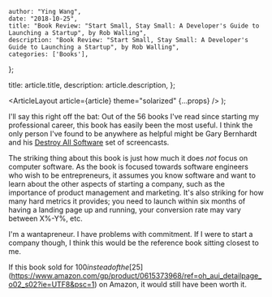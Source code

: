 
    author: "Ying Wang",
    date: "2018-10-25",
    title: "Book Review: "Start Small, Stay Small: A Developer's Guide to Launching a Startup", by Rob Walling",
    description: "Book Review: "Start Small, Stay Small: A Developer's Guide to Launching a Startup", by Rob Walling",
    categories: ['Books'],
};

  title: article.title,
  description: article.description,
};

  <ArticleLayout article={article} theme="solarized" {...props} />
);

I'll say this right off the bat: Out of the 56 books I've read since starting my
professional career, this book has easily been the most useful. I think the only
person I've found to be anywhere as helpful might be Gary Bernhardt and his
[Destroy All Software](https://www.destroyallsoftware.com/screencasts) set of
screencasts.

The striking thing about this book is just how much it does _not_ focus on
computer software. As the book is focused towards software engineers who wish to
be entrepreneurs, it assumes you know software and want to learn about the other
aspects of starting a company, such as the importance of product management and
marketing. It's also striking for how many hard metrics it provides; you need to
launch within six months of having a landing page up and running, your
conversion rate may vary between X%-Y%, etc.

I'm a wantapreneur. I have problems with commitment. If I were to start a
company though, I think this would be the reference book sitting closest to me.

If this book sold for $100 instead of the
[$25](https://www.amazon.com/gp/product/0615373968/ref=oh_aui_detailpage_o02_s02?ie=UTF8&psc=1)
on Amazon, it would still have been worth it.
